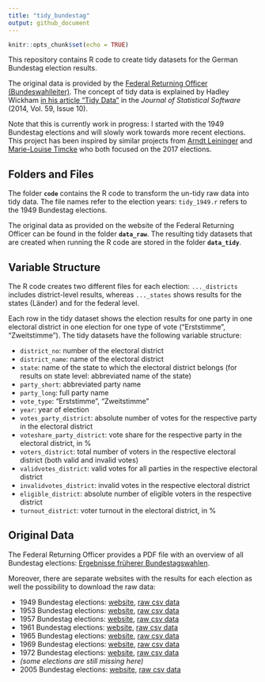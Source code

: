 ```yaml
---
title: "tidy_bundestag"
output: github_document
---
```


```r
knitr::opts_chunk$set(echo = TRUE)
```

This repository contains R code to create tidy datasets for the German Bundestag election results.

The original data is provided by the [Federal Returning Officer (Bundeswahlleiter)](https://www.bundeswahlleiter.de/). The concept of tidy data is explained by Hadley Wickham [in his article "Tidy Data"](https://www.jstatsoft.org/article/view/v059i10/v59i10.pdf) in the *Journal of Statistical Software* (2014, Vol. 59, Issue 10).

Note that this is currently work in progress: I started with the 1949 Bundestag elections and will slowly work towards more recent elections. This project has been inspired by similar projects from [Arndt Leininger](https://gitlab.com/arndtl/tidy_kerg) and [Marie-Louise Timcke](https://interaktiv.morgenpost.de/analyse-bundestagswahl-2017/data/btw17_analysis.html) who both focused on the 2017 elections.

## Folders and Files
The folder **`code`** contains the R code to transform the un-tidy raw data into tidy data. The file names refer to the election years: `tidy_1949.r` refers to the 1949 Bundestag elections.

The original data as provided on the website of the Federal Returning Officer can be found in the folder **`data_raw`**. The resulting tidy datasets that are created when running the R code are stored in the folder **`data_tidy`**. 

## Variable Structure

The R code creates two different files for each election: `..._districts` includes district-level results, whereas `..._states` shows results for the states (Länder) and for the federal level.

Each row in the tidy dataset shows the election results for one party in one electoral district in one election for one type of vote ("Erststimme", "Zweitstimme"). The tidy datasets have the following variable structure: 

* `district_no`: number of the electoral district
* `district_name`: name of the electoral district
* `state`: name of the state to which the electoral district belongs (for results on state level: abbreviated name of the state)
* `party_short`: abbreviated party name
* `party_long`: full party name
* `vote_type`: "Erststimme", "Zweitstimme"
* `year`:  year of election
* `votes_party_district`:  absolute number of votes for the respective party in the electoral district
* `voteshare_party_district`:  vote share for the respective party in the electoral district, in %
* `voters_district`:  total number of voters in the respective electoral district (both valid and invalid votes)
* `validvotes_district`: valid votes for all parties in the respective electoral district
* `invalidvotes_district`: invalid votes in the respective electoral district
* `eligible_district`:  absolute number of eligible voters in the respective district
* `turnout_district`: voter turnout in the electoral district, in %

## Original Data

The Federal Returning Officer provides a PDF file with an overview of all Bundestag elections: [Ergebnisse früherer Bundestagswahlen](https://bundeswahlleiter.de/dam/jcr/397735e3-0585-46f6-a0b5-2c60c5b83de6/btw_ab49_gesamt.pdf).

Moreover, there are separate websites with the results for each election as well the possibility to download the raw data:

* 1949 Bundestag elections: [website](https://bundeswahlleiter.de/bundestagswahlen/1949.html), [raw csv data](https://bundeswahlleiter.de/dam/jcr/d1ffdb9b-3d79-45a3-8e25-6a867c34d202/btw49_kerg.csv) 
* 1953 Bundestag elections: [website](https://www.bundeswahlleiter.de/bundestagswahlen/1953.html), [raw csv data](https://www.bundeswahlleiter.de/dam/jcr/44e3b6bb-dfd4-4474-a9e5-7d57b507339e/btw53_kerg.csv)
* 1957 Bundestag elections: [website](https://www.bundeswahlleiter.de/bundestagswahlen/1957.html), [raw csv data](https://www.bundeswahlleiter.de/dam/jcr/6410974f-692e-466c-9fcb-98b1428cc73f/btw57_kerg.csv)
* 1961 Bundestag elections: [website](https://www.bundeswahlleiter.de/bundestagswahlen/1961.html), [raw csv data](https://www.bundeswahlleiter.de/dam/jcr/31655810-7fd3-46bd-827c-98e0fd39661f/btw61_kerg.csv)
* 1965 Bundestag elections: [website](https://www.bundeswahlleiter.de/bundestagswahlen/1965.html), [raw csv data](https://www.bundeswahlleiter.de/dam/jcr/326bd367-22d9-4a81-9800-1e159460a6f0/btw65_kerg.csv)
* 1969 Bundestag elections: [website](https://www.bundeswahlleiter.de/bundestagswahlen/1969.html), [raw csv data](https://www.bundeswahlleiter.de/dam/jcr/a372364b-236e-430f-855c-8014ea17700f/btw69_kerg.csv)
* 1972 Bundestag elections: [website](https://www.bundeswahlleiter.de/bundestagswahlen/1972.html), [raw csv data](https://www.bundeswahlleiter.de/dam/jcr/9b3b215a-2f4e-42b5-9abe-1f8b73e6717a/btw72_kerg.csv)
* *(some elections are still missing here)*
* 2005 Bundestag elections: [website](https://www.bundeswahlleiter.de/bundestagswahlen/2005.html), [raw csv data](https://www.bundeswahlleiter.de/dam/jcr/01e65a67-6d5b-47ee-b8ec-0fd243493ebc/btw05_kerg.csv)
